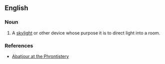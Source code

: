==English==

===Noun===
{{en-noun}}

# A [[skylight]] or other device whose purpose it is to direct light into a room.

===References===
*[http://phrontistery.info/a.html Abatjour at the Phrontistery]